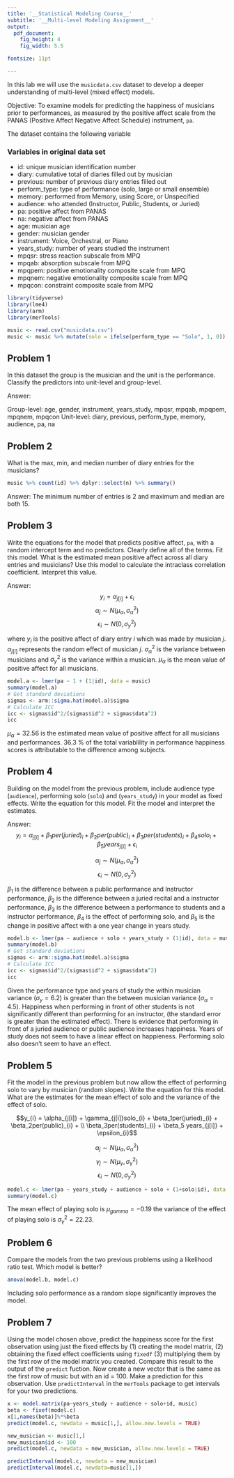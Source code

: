 ```yaml
---
title: '__Statistical Modeling Course__'
subtitle: '__Multi-level Modeling Assignment__'
output:
  pdf_document:
    fig_height: 4
    fig_width: 5.5

fontsize: 11pt

---
```


In this lab we will use the `musicdata.csv` dataset to develop a deeper understanding of multi-level (mixed effect) models. 

Objective: To examine models for predicting the happiness of musicians prior to performances, as measured by the positive affect scale from the PANAS (Positive Affect Negative Affect Schedule) instrument, `pa`.

The dataset contains the following variable

### Variables in original data set
- id:			      unique musician identification number
- diary:		      cumulative total of diaries filled out by musician
- previous:      number of previous diary entries filled out
- perform_type:	type of performance (solo, large or small ensemble)
- memory:		    performed from Memory, using Score, or Unspecified
- audience:		  who attended (Instructor, Public, Students, or Juried)
- pa:			      positive affect from PANAS
- na:			      negative affect from PANAS
- age:			      musician age
- gender:		    musician gender
- instrument:	  Voice, Orchestral, or Piano
- years_study:	  number of years studied the instrument
- mpqsr:		      stress reaction subscale from MPQ 
- mpqab:		      absorption subscale from MPQ 
- mpqpem:		    positive emotionality composite scale from MPQ
- mpqnem:		    negative emotionality composite scale from MPQ
- mpqcon:		    constraint composite scale from MPQ

```r
library(tidyverse)
library(lme4)
library(arm)
library(merTools)
```

```r
music <- read.csv("musicdata.csv")
music <- music %>% mutate(solo = ifelse(perform_type == "Solo", 1, 0))
```

## Problem 1
In this dataset the group is the musician and the unit is the performance. Classify the predictors into unit-level and group-level.

Answer: 

Group-level: age, gender, instrument, years_study, mpqsr, mpqab, mpqpem, mpqnem, mpqcon
Unit-level: diary, previous, perform_type, memory, audience, pa, na

## Problem 2
What is the max, min, and median number of diary entries for the musicians? 

```r
music %>% count(id) %>% dplyr::select(n) %>% summary()   
```
Answer: The minimum number of entries is 2 and maximum and median are both 15.

## Problem 3

 Write the equations for the model that predicts positive affect, `pa`, with a random intercept term and no predictors. Clearly define all of the terms. Fit this model. What is the estimated mean positive affect across all diary entries and musicians? Use this model to calculate the intraclass correlation coefficient. Interpret this value. 
 
Answer: 
$$y_{i} = \alpha_{j[i]} + \epsilon_{i}$$
$$\alpha_j \sim N(\mu_{\alpha}, \sigma_{\alpha}^2)$$
$$\epsilon_{i} \sim N(0, \sigma_y^2)$$

where $y_{i}$ is the positive affect of diary entry $i$ which was made by musician $j$. $\alpha_{j[i]}$ represents the random effect of musician $j$. $\sigma_{\alpha}^2$ is the variance between musicians and  $\sigma_{y}^2$ is the variance within a musician. $\mu_{\alpha}$ is the mean value of positive affect for all musicians. 

```r
model.a <- lmer(pa ~ 1 + (1|id), data = music)
summary(model.a)
# Get standard deviations
sigmas <- arm::sigma.hat(model.a)$sigma
# Calculate ICC
icc <- sigmas$id^2/(sigmas$id^2 + sigmas$data^2)
icc
```
$\mu_{\alpha} = 32.56$ is the estimated mean value of positive affect for all musicians and performances. 
36.3 \% of the total variablility in performance happiness scores is attributable to the difference among subjects. 

## Problem 4
Building on the model from the previous problem, include audience type (`audience`), performing solo (`solo`) and (`years_study`) in your model as fixed effects. Write the equation for this model. Fit the model and interpret the estimates. 

Answer: 
$$y_{i} = \alpha_{j[i]} + \beta_1per(juried)_{i} + \beta_2per(public)_{i} + \beta_3per(students)_{i} + \beta_4solo_{i} + \beta_5 years_{j[i]} + \epsilon_{i}$$

$$\alpha_j \sim N(\mu_{\alpha}, \sigma_{\alpha}^2)$$
$$\epsilon_{i} \sim N(0, \sigma_y^2)$$

$\beta_1$ is the difference between a public performance and Instructor performance, $\beta_2$ is the difference between a juried recital and a instructor performance, $\beta_3$ is the difference between a performance to students and a instructor performance, $\beta_4$ is the effect of performing solo, and  $\beta_5$ is the change in positive affect with a one year change in years study. 

```r
model.b <- lmer(pa ~ audience + solo + years_study + (1|id), data = music)
summary(model.b)
# Get standard deviations
sigmas <- arm::sigma.hat(model.a)$sigma
# Calculate ICC
icc <- sigmas$id^2/(sigmas$id^2 + sigmas$data^2)
icc
```

Given the performance type and years of study the within musician variance $(\sigma_{y} = 6.2)$ is greater than the between musician variance $(\sigma_{\alpha} = 4.5)$. Happiness when performing in front of other students is not significantly different than performing for an instructor, (the standard error is greater than the estimated effect). There is evidence that performing in front of a juried audience or public audience increases happiness. Years of study does not seem to have a linear effect on happieness. Performing solo also doesn't seem to have an effect. 

## Problem 5
Fit the model in the previous problem but now allow the effect of performing solo to vary by musician (random slopes). Write the equation for this model. What are the estimates for the mean effect of solo and the variance of the effect of solo. 

$$y_{i} = \alpha_{j[i]} + \gamma_{j[i]}solo_{i} + \beta_1per(juried)_{i} + \beta_2per(public)_{i} + \\ \beta_3per(students)_{i} +  \beta_5 years_{j[i]} + \epsilon_{i}$$

$$\alpha_j \sim N(\mu_{\alpha}, \sigma_{\alpha}^2)$$
$$\gamma_j \sim N(\mu_{\gamma}, \sigma_{\gamma}^2)$$
$$\epsilon_{i} \sim N(0, \sigma_y^2)$$

```r
model.c <- lmer(pa ~ years_study + audience + solo + (1+solo|id), data = music)
summary(model.c)
```

The mean effect of playing solo is $\mu_{gamma} = -0.19$ the variance of the effect of playing solo is $\sigma_{\gamma}^2 = 22.23$. 

## Problem 6

Compare the models from the two previous problems using a likelihood ratio test. Which model is better?

```r
anova(model.b, model.c)
```
Including solo performance as a random slope significantly improves the model.

## Problem 7
Using the model chosen above, predict the happiness score for the first observation using just the fixed effects by (1) creating the model matrix, (2) obtaining the fixed effect coefficients using `fixedf` (3) multiplying them by the first row of the model matrix you created. Compare this result to the output of the `predict` fuction. Now create a new vector that is the same as the first row of music but with an id = 100. Make a prediction for this observation. Use `predictInterval` in the `merTools` package to get intervals for your two predictions. 

```r
x <- model.matrix(pa~years_study + audience + solo+id, music)
beta <- fixef(model.c)
x[1,names(beta)]%*%beta
predict(model.c, newdata = music[1,], allow.new.levels = TRUE)

new_musician <- music[1,] 
new_musician$id <- 100
predict(model.c, newdata = new_musician, allow.new.levels = TRUE)

predictInterval(model.c, newdata = new_musician)
predictInterval(model.c, newdata=music[1,])


```